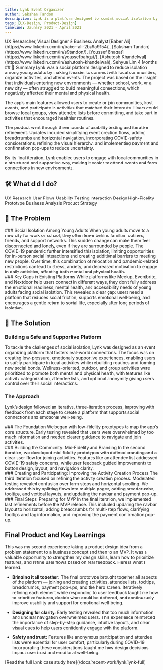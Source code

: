 ```yaml
---
title: Lynk Event Organizer
author: Saksham Tandon
description: Lynk is a platform designed to combat social isolation by connecting individuals with local activities and communities.
tags: [UX-Design, Product-Design]
timeline: Jaunary 2021 - April 2021
---
```

<CardGrid>
    <Note title ="My Roles">
        UX Researcher, Visual Designer & Business Analyst
    </Note>
    <Note title ="The Team">
        [Baber Ali](https://www.linkedin.com/in/baber-ali-2ba9a9154/), [Saksham Tandon](https://www.linkedin.com/in/s9tandon/), [Youssef Bhagat](https://www.linkedin.com/in/youssefbahgat/), [Ashutosh Khandelwal](https://www.linkedin.com/in/ashutosh-khandelwal/), Sehyun Lim
    </Note>
    <Note title ="Delivery Timeline">
        4 Months
    </Note>
</CardGrid>
<ImageViewer imageUrl="/images/lynk/lynk-hero-showcase.png" alt="Lynk - Hero" title="Hero showcase" className = "aspect-[32/9]"/>
## 📝 Summary
Lynk was a social platform designed to reduce isolation among young adults by making it easier to connect with local communities, organize activities, and attend events. The project was based on the insight that individuals entering new environments — whether school, work, or a new city — often struggled to build meaningful connections, which negatively affected their mental and physical health.

The app’s main features allowed users to create or join communities, host events, and participate in activities that matched their interests. Users could browse local groups, view attendee lists before committing, and take part in activities that encouraged healthier routines.

The product went through three rounds of usability testing and iterative refinement. Updates included simplifying event creation flows, adding breadcrumbs and horizontal navigation, incorporating COVID-safety considerations, refining the visual hierarchy, and implementing payment and confirmation pop-ups to reduce uncertainty.

By its final iteration, Lynk enabled users to engage with local communities in a structured and supportive way, making it easier to attend events and form connections in new environments.
## 🛠️ What did I do?
<Tag>UX Research</Tag>
<Tag>User Flows</Tag>
<Tag>Usability Testing</Tag>
<Tag>Interaction Design</Tag>
<Tag>High-Fidelity Prototype</Tag>
<Tag>Business Analysis</Tag>
<Tag>Product Strategy</Tag>

## 🧩 The Problem
<CardGrid className = "lg:!grid-cols-2 gap-16 prose-p:!mb-0 prose-headings:!mt-0">
  <div>
    ### Social Isolation Among Young Adults
      When young adults move to a new city for work or school, they often leave behind familiar routines, friends, and support networks. This sudden change can make them feel disconnected and lonely, even if they are surrounded by people. The COVID-19 pandemic further intensified this isolation, limiting opportunities for in-person social interactions and creating additional barriers to meeting new people. Over time, this combination of relocation and pandemic-related restrictions can lead to stress, anxiety, and decreased motivation to engage in daily activities, affecting both mental and physical health.
  </div>
<div>
  <CarouselView aspect = "aspect-auto h-full">
    <ImageViewer imageUrl="/images/lynk/target-audience-mood-board-1.jpg" alt ="Target Audience Mood Board" title="Mood board — 1"/>
    <ImageViewer imageUrl="/images/lynk/target-audience-mood-board-2.jpg" alt ="Target Audience Mood Board" title="Mood board — 2"/>
    <ImageViewer imageUrl="/images/lynk/target-audience-mood-board-3.jpg" alt ="Target Audience Mood Board" title="Mood board — 3"/>
  </CarouselView>
</div>
</CardGrid>
### Key Gaps in Existing Platforms
While platforms like Meetup, Eventbrite, and Nextdoor help users connect in different ways, they don’t fully address the emotional readiness, mental health, and accessibility needs of young adults facing social isolation. This revealed a clear gap: users need a platform that reduces social friction, supports emotional well-being, and encourages a gentle return to social life, especially after long periods of isolation.

## 🚀 The Solution
### Building a Safe and Supportive Platform
To tackle the challenges of social isolation, Lynk was designed as an event organizing platform that fosters real-world connections. The focus was on creating low-pressure, emotionally supportive experiences, enabling users to safely participate in local activities while rebuilding routines and forming new social bonds. Wellness-oriented, outdoor, and group activities were prioritized to promote both mental and physical health, with features like activity categorization, attendee lists, and optional anonymity giving users control over their social interactions.

### The Approach
Lynk’s design followed an iterative, three-iteration process, improving with feedback from each stage to create a platform that supports social connections and emotional well-being.

<CardGrid className = "!grid-cols-1 gap-16 prose-p:!mb-0 prose-headings:!mt-0 items-center py-8">
  <div>
    ### The Foundation
      We began with low-fidelity prototypes to map the app’s core structure. Early testing revealed that users were overwhelmed by too much information and needed clearer guidance to navigate and join activities.
  </div>
  <CarouselView aspect = "aspect-video h-full">
    <ImageViewer imageUrl="/images/lynk/wireframe-iteration-1.png" alt="Prototype for Iteration 1" title="Wireframe — desktop"/>
    <ImageViewer imageUrl="/images/lynk/wireframe-mobile-iteration-1.png" alt="Prototype for Iteration 1" title="Wireframe — mobile"/>
  </CarouselView>
</CardGrid>
<div className='py-8'>
<CardGrid className = "!grid-cols-2 gap-16 prose-p:!mb-0 prose-headings:!mt-0 items-center py-8">
  <div>
    ### Building the Community: Mid-Fidelity and Branding
      In the second iteration, we developed mid-fidelity prototypes with defined branding and a clear user flow for joining activities. Features like an attendee list addressed COVID-19 safety concerns, while user feedback guided improvements to button design, layout, and navigation clarity.
  </div>
  <div className='flex max-h-full'>
    <VideoPlayer src="/images/lynk/joining-activity-workflow.mp4" title = "Joining Activities Preview" autoplay={true} loop={true}/>
  </div>
</CardGrid>
  <CarouselView aspect = "aspect-video h-full">
    <ImageViewer imageUrl="/images/lynk/branding.png" alt="Lynk Branding" title="Branding"/>
    <ImageViewer imageUrl="/images/lynk/mockup-iteration-2.png" alt="Lynk Midfidelity" title="Mid-fidelity mockup"/>
    <ImageViewer imageUrl="/images/lynk/attending-list.png" alt="List Attendees" title="Attendee list"/>
  </CarouselView>
</div>
<CardGrid className = "lg:!grid-cols-2 gap-16 prose-p:!mb-0 prose-headings:!mt-0 items-center py-8">
  <div>
    ### Creating and Participating: Improving the Activity Creation Process
      The third iteration focused on refining the activity creation process. Moderated testing revealed confusion over form steps and horizontal scrolling. We addressed this by splitting flows into multiple pages, adding breadcrumbs, tooltips, and vertical layouts, and updating the navbar and payment pop-up.
  </div>
<div className='flex max-h-full'>
<VideoPlayer src="/images/lynk/expanded-creating-activity-workflow.mp4" title = "Improved Creating Activities Preview" autoplay={true} loop={true}/>
</div>
</CardGrid>

<CardGrid className = "!grid-cols-1 gap-16 prose-p:!mb-0 prose-headings:!mt-0 items-center py-8">
  <div>
    ### Final Steps: Preparing for MVP
      In the final iteration, we implemented last refinements before the MVP release. This included updating the navbar layout to horizontal, adding breadcrumbs for multi-step flows, clarifying tooltips and tag information, and improving the payment confirmation pop-up.
  </div>
<div className='flex max-h-full'>
  <CarouselView aspect = "aspect-auto h-full">
    <ImageViewer className = "!aspect-square" imageUrl="/images/lynk/nav-after.png" alt="Navbar Horizontal" title="Navbar (after)"/>
    <ImageViewer imageUrl="/images/lynk/breadcrumbs-after.png" alt="breadcrumbs-after" title="Breadcrumbs (after)"/>
    <ImageViewer imageUrl="/images/lynk/pay-popup-after.png" alt="Payment Popup" title="Payment popup"/>
    <ImageViewer imageUrl="/images/lynk/tooltip-after.png" alt="Tag Tooltip" title="Tag tooltip"/>
  </CarouselView>
</div>
</CardGrid>

## Final Product and Key Learnings
This was my second experience taking a product design idea from a problem statement to a business concept and then to an MVP. It was a valuable opportunity to strengthen my design skills, learn how to prioritize features, and refine user flows based on real feedback. Here is what I learned.

- **Bringing it all together:** The final prototype brought together all aspects of the platform — joining and creating activities, attendee lists, tooltips, breadcrumbs, payment pop-ups, and the hero screen. Iteratively refining each element while responding to user feedback taught me how to prioritize features, decide what could be deferred, and continuously improve usability and support for emotional well-being.

- **Designing for clarity:** Early testing revealed that too much information and unclear navigation overwhelmed users. This experience reinforced the importance of step-by-step guidance, intuitive layouts, and clear visual cues to help users confidently engage with the platform.

- **Safety and trust:** Features like anonymous participation and attendee lists were essential for user comfort, particularly during COVID-19. Incorporating these considerations taught me how design decisions impact user trust and emotional well-being.

<ImageViewer imageUrl="/images/lynk/user-flow-final.png" alt="Final User Flow" title="Final user flow"/>
<ImageViewer imageUrl="/images/lynk/final-prototype.png" alt="Final Prototype" title="Final prototype"/>
[Read the full Lynk case study here](/docs/recent-work/lynk/lynk-full)